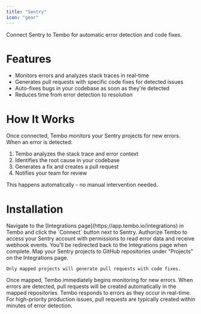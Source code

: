 ```yaml
---
title: "Sentry"
icon: "gear"
---
```


Connect Sentry to Tembo for automatic error detection and code fixes.

# Features

- Monitors errors and analyzes stack traces in real-time
- Generates pull requests with specific code fixes for detected issues
- Auto-fixes bugs in your codebase as soon as they're detected
- Reduces time from error detection to resolution

# How It Works

Once connected, Tembo monitors your Sentry projects for new errors. When an error is detected:

1. Tembo analyzes the stack trace and error context
2. Identifies the root cause in your codebase
3. Generates a fix and creates a pull request
4. Notifies your team for review

This happens automatically - no manual intervention needed.

# Installation

<Steps>
  <Step title="Connect">
    Navigate to the [Integrations page](https://app.tembo.io/integrations) in Tembo and click the `Connect` button next to Sentry.
  </Step>
  <Step title="Authorize">
    Authorize Tembo to access your Sentry account with permissions to read error data and receive webhook events. You'll be redirected back to the Integrations page when complete.
  </Step>
  <Step title="Map Projects">
    Map your Sentry projects to GitHub repositories under "Projects" on the Integrations page.

    Only mapped projects will generate pull requests with code fixes.
  </Step>
  <Step title="Start Monitoring">
    Once mapped, Tembo immediately begins monitoring for new errors. When errors are detected, pull requests will be created automatically in the mapped repositories.
  </Step>
</Steps>

<Note>
Tembo responds to errors as they occur in real-time. For high-priority production issues, pull requests are typically created within minutes of error detection.
</Note>

